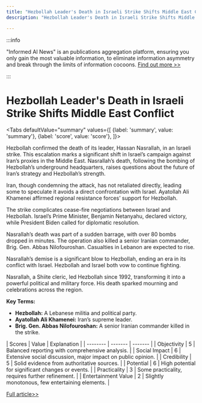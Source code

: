 ```yaml
---
title: "Hezbollah Leader's Death in Israeli Strike Shifts Middle East Conflict"
description: "Hezbollah Leader's Death in Israeli Strike Shifts Middle East Conflict"

---
```



:::info

"Informed AI News" is an publications aggregation platform, ensuring you only gain the most valuable information, to eliminate information asymmetry and break through the limits of information cocoons.  [Find out more >>](/)

:::

# Hezbollah Leader's Death in Israeli Strike Shifts Middle East Conflict


<Tabs
	defaultValue="summary"
	values={[
	{label: 'summary', value: 'summary'},
	{label: 'score', value: 'score'},
]}>
<TabItem value="summary">


Hezbollah confirmed the death of its leader, Hassan Nasrallah, in an Israeli strike. This escalation marks a significant shift in Israel’s campaign against Iran’s proxies in the Middle East. Nasrallah’s death, following the bombing of Hezbollah’s underground headquarters, raises questions about the future of Iran’s strategy and Hezbollah’s strength.

Iran, though condemning the attack, has not retaliated directly, leading some to speculate it avoids a direct confrontation with Israel. Ayatollah Ali Khamenei affirmed regional resistance forces’ support for Hezbollah.

The strike complicates cease-fire negotiations between Israel and Hezbollah. Israel’s Prime Minister, Benjamin Netanyahu, declared victory, while President Biden called for diplomatic resolution.

Nasrallah’s death was part of a sudden barrage, with over 80 bombs dropped in minutes. The operation also killed a senior Iranian commander, Brig. Gen. Abbas Nilofouroshan. Casualties in Lebanon are expected to rise.

Nasrallah’s demise is a significant blow to Hezbollah, ending an era in its conflict with Israel. Hezbollah and Israel both vow to continue fighting.

Nasrallah, a Shiite cleric, led Hezbollah since 1992, transforming it into a powerful political and military force. His death sparked mourning and celebrations across the region.

**Key Terms:**
- **Hezbollah:** A Lebanese militia and political party.
- **Ayatollah Ali Khamenei:** Iran’s supreme leader.
- **Brig. Gen. Abbas Nilofouroshan:** A senior Iranian commander killed in the strike.
</TabItem>
<TabItem value="score">
	| Scores     | Value   | Explanation |
	| -------- | ------- | ------- |
	| Objectivity  | 5    | Balanced reporting with comprehensive analysis.    |
	| Social Impact | 6     | Extensive social discussion, major impact on public opinion.    |
	| Credibility    | 5    | Solid evidence from authoritative sources.    |
	| Potential    | 6    | High potential for significant changes or events.    |
	| Practicality    | 3    | Some practicality, requires further refinement.    |
	| Entertainment Value    | 2    | Slightly monotonous, few entertaining elements.    |
</TabItem>
</Tabs>

[Full article>>](https://www.nytimes.com/2024/09/28/world/middleeast/nasrallah-israel-hezbollah-iran.html)
